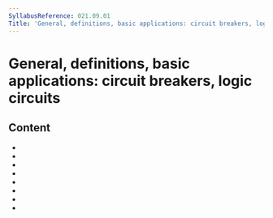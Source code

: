 ```yaml
---
SyllabusReference: 021.09.01
Title: 'General, definitions, basic applications: circuit breakers, logic circuits'
---
```


# General, definitions, basic applications: circuit breakers, logic circuits

## Content

- <Link href="021.09.01.01" />
- <Link href="021.09.01.02" />
- <Link href="021.09.01.03" />
- <Link href="021.09.01.04" />
- <Link href="021.09.01.05" />
- <Link href="021.09.01.06" />
- <Link href="021.09.01.07" />
- <Link href="021.09.01.08" />
